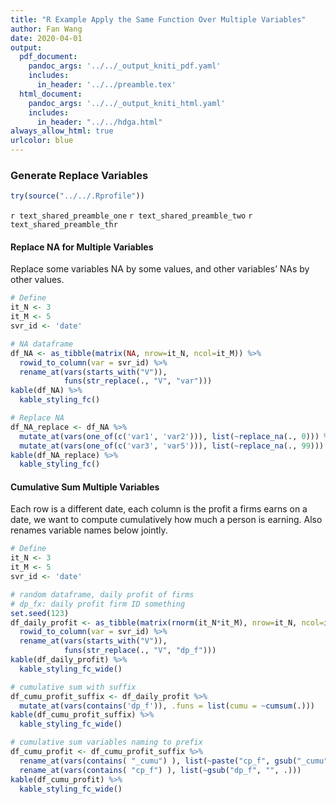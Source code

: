 ```yaml
---
title: "R Example Apply the Same Function Over Multiple Variables"
author: Fan Wang
date: 2020-04-01
output:
  pdf_document:
    pandoc_args: '../../_output_kniti_pdf.yaml'
    includes:
      in_header: '../../preamble.tex'
  html_document:
    pandoc_args: '../../_output_kniti_html.yaml'
    includes:
      in_header: "../../hdga.html"
always_allow_html: true
urlcolor: blue
---
```


### Generate Replace Variables

```r
try(source("../../.Rprofile"))
```

`r text_shared_preamble_one`
`r text_shared_preamble_two`
`r text_shared_preamble_thr`

#### Replace NA for Multiple Variables

Replace some variables NA by some values, and other variables' NAs by other values.

```r
# Define
it_N <- 3
it_M <- 5
svr_id <- 'date'

# NA dataframe
df_NA <- as_tibble(matrix(NA, nrow=it_N, ncol=it_M)) %>%
  rowid_to_column(var = svr_id) %>%
  rename_at(vars(starts_with("V")),
            funs(str_replace(., "V", "var")))
kable(df_NA) %>%
  kable_styling_fc()

# Replace NA
df_NA_replace <- df_NA %>%
  mutate_at(vars(one_of(c('var1', 'var2'))), list(~replace_na(., 0))) %>%
  mutate_at(vars(one_of(c('var3', 'var5'))), list(~replace_na(., 99)))
kable(df_NA_replace) %>%
  kable_styling_fc()
```

#### Cumulative Sum Multiple Variables

Each row is a different date, each column is the profit a firms earns on a date, we want to compute cumulatively how much a person is earning. Also renames variable names below jointly.

```r
# Define
it_N <- 3
it_M <- 5
svr_id <- 'date'

# random dataframe, daily profit of firms
# dp_fx: daily profit firm ID something
set.seed(123)
df_daily_profit <- as_tibble(matrix(rnorm(it_N*it_M), nrow=it_N, ncol=it_M)) %>%
  rowid_to_column(var = svr_id) %>%
  rename_at(vars(starts_with("V")),
            funs(str_replace(., "V", "dp_f")))
kable(df_daily_profit) %>%
  kable_styling_fc_wide()

# cumulative sum with suffix
df_cumu_profit_suffix <- df_daily_profit %>%
  mutate_at(vars(contains('dp_f')), .funs = list(cumu = ~cumsum(.)))
kable(df_cumu_profit_suffix) %>%
  kable_styling_fc_wide()

# cumulative sum variables naming to prefix
df_cumu_profit <- df_cumu_profit_suffix %>%
  rename_at(vars(contains( "_cumu") ), list(~paste("cp_f", gsub("_cumu", "", .), sep = ""))) %>%
  rename_at(vars(contains( "cp_f") ), list(~gsub("dp_f", "", .)))
kable(df_cumu_profit) %>%
  kable_styling_fc_wide()
```
